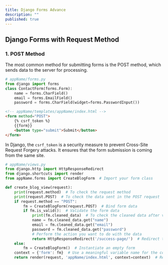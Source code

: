 ```yaml
---
title: Django Forms Advance
description: ""
published: true
---
```


## Django Forms with Request Method

### 1. POST Method

The most common method for submitting forms is the POST method, which sends data to the server for processing.

```python
# appName/forms.py
from django import forms
class ContactForm(forms.Form):
    name = forms.CharField()
    email = forms.EmailField()
    password = forms.CharField(widget=forms.PasswordInput())
```

```html
<!-- appName/templates/appName/index.html -->
<form method="POST">
    {% csrf_token %}
    {{form}}
    <button type="submit">Submit</button>
</form>
```

In Django, the `csrf_token` is a security measure to prevent Cross-Site Request Forgery attacks. It ensures that the form submission is coming from the same site.


```python
# appName/views.py
from django.http import HttpResponseRedirect
from django.shortcuts import render
from appName.forms import CreateBlogForm  # Import your form class

def create_blog_view(request):
    print(request.method)  # To check the request method
    print(request.POST)  # To check the data sent in the POST request
    if request.method == "POST":
        fm = CreateBlogForm(request.POST)  # Bind form data
        if fm.is_valid():  # Validate the form data
            print(fm.cleaned_data)  # To check the cleaned data after validation
            name = fm.cleaned_data.get("name")
            email = fm.cleaned_data.get("email")
            password = fm.cleaned_data.get("password")
            # Perform the action you want to do with the data
            return HttpResponseRedirect('/success-page/')  # Redirect to a success page
    else:
        fm = CreateBlogForm()  # Instantiate an empty form
    context = {'form': fm}  # Use a meaningful variable name for the context dictionary
    return render(request, 'appName/index.html', context=context)  # Render the template with the form
```

